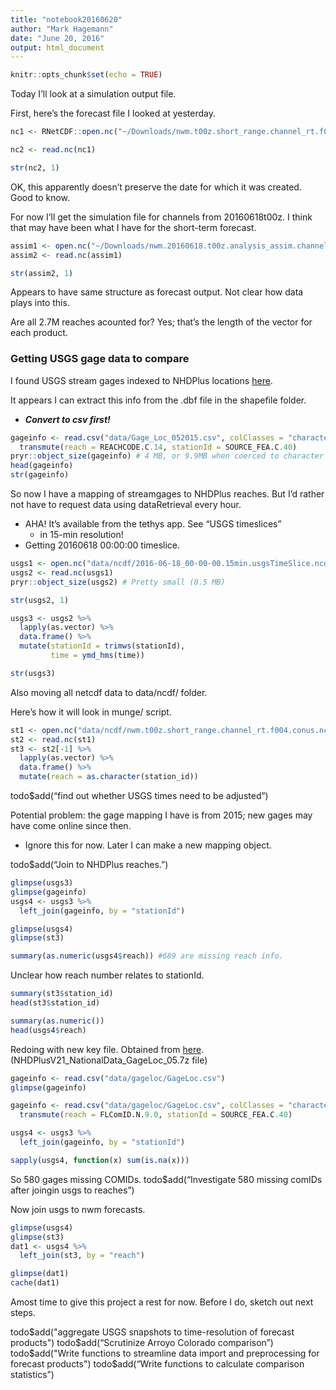 ```yaml
---
title: "notebook20160620"
author: "Mark Hagemann"
date: "June 20, 2016"
output: html_document
---
```


```r
knitr::opts_chunk$set(echo = TRUE)
```

Today I'll look at a simulation output file.

First, here's the forecast file I looked at yesterday.

```r
nc1 <- RNetCDF::open.nc("~/Downloads/nwm.t00z.short_range.channel_rt.f004.conus.nc_georeferenced.nc")

nc2 <- read.nc(nc1)

str(nc2, 1)
```

OK, this apparently doesn't preserve the date for which it was created. Good to know. 

For now I'll get the simulation file for channels from 20160618t00z. I think that may have been what I have for the short-term forecast.

```r
assim1 <- open.nc("~/Downloads/nwm.20160618.t00z.analysis_assim.channel_rt.tm00.conus.nc_georeferenced.nc")
assim2 <- read.nc(assim1)

str(assim2, 1)
```

Appears to have same structure as forecast output. Not clear how data plays into this. 

Are all 2.7M reaches acounted for? Yes; that's the length of the vector for each product.

### Getting USGS gage data to compare

I found USGS stream gages indexed to NHDPlus locations [here](https://www.sciencebase.gov/catalog/item/555a2659e4b0a92fa7ea0fac).

It appears I can extract this info from the .dbf file in the shapefile folder.

- ***Convert to csv first!***

```r
gageinfo <- read.csv("data/Gage_Loc_052015.csv", colClasses = "character") %>% 
  transmute(reach = REACHCODE.C.14, stationId = SOURCE_FEA.C.40)
pryr::object_size(gageinfo) # 4 MB, or 9.9MB when coerced to character
head(gageinfo)
str(gageinfo)
```

So now I have a mapping of streamgages to NHDPlus reaches. But I'd rather not have to request data using dataRetrieval every hour. 

- AHA! It's available from the tethys app. See "USGS timeslices"
    - in 15-min resolution!
- Getting 20160618 00:00:00 timeslice.

```r
usgs1 <- open.nc("data/ncdf/2016-06-18_00-00-00.15min.usgsTimeSlice.ncdf")
usgs2 <- read.nc(usgs1)
pryr::object_size(usgs2) # Pretty small (0.5 MB)

str(usgs2, 1)

usgs3 <- usgs2 %>% 
  lapply(as.vector) %>% 
  data.frame() %>% 
  mutate(stationId = trimws(stationId),
         time = ymd_hms(time))

str(usgs3)
```

Also moving all netcdf data to data/ncdf/ folder.

Here's how it will look in munge/ script.

```r
st1 <- open.nc("data/ncdf/nwm.t00z.short_range.channel_rt.f004.conus.nc_georeferenced.nc")
st2 <- read.nc(st1)
st3 <- st2[-1] %>% 
  lapply(as.vector) %>% 
  data.frame() %>% 
  mutate(reach = as.character(station_id))
```

todo$add("find out whether USGS times need to be adjusted")

Potential problem: the gage mapping I have is from 2015; new gages may have come online since then. 

- Ignore this for now. Later I can make a new mapping object. 

todo$add("Join to NHDPlus reaches.")

```r
glimpse(usgs3)
glimpse(gageinfo)
usgs4 <- usgs3 %>% 
  left_join(gageinfo, by = "stationId")

glimpse(usgs4)
glimpse(st3)

summary(as.numeric(usgs4$reach)) #689 are missing reach info. 
```

Unclear how reach number relates to stationId.

```r
summary(st3$station_id)
head(st3$station_id)

summary(as.numeric())
head(usgs4$reach)
```

Redoing with new key file. Obtained from [here](http://www.horizon-systems.com/NHDPlus/V2NationalData.php). (NHDPlusV21_NationalData_GageLoc_05.7z file)

```r
gageinfo <- read.csv("data/gageloc/GageLoc.csv")
glimpse(gageinfo)

gageinfo <- read.csv("data/gageloc/GageLoc.csv", colClasses = "character") %>% 
  transmute(reach = FLComID.N.9.0, stationId = SOURCE_FEA.C.40)

usgs4 <- usgs3 %>% 
  left_join(gageinfo, by = "stationId")

sapply(usgs4, function(x) sum(is.na(x))) 
```

So 580 gages missing COMIDs. 
todo$add("Investigate 580 missing comIDs after joingin usgs to reaches")

Now join usgs to nwm forecasts.

```r
glimpse(usgs4)
glimpse(st3)
dat1 <- usgs4 %>% 
  left_join(st3, by = "reach")

glimpse(dat1)
cache(dat1)
```

Amost time to give this project a rest for now. Before I do, sketch out next steps. 

todo$add("aggregate USGS snapshots to time-resolution of forecast products")
todo$add("Scrutinize Arroyo Colorado comparison")
todo$add("Write functions to streamline data import and preprocessing for forecast products")
todo$add("Write functions to calculate comparison statistics")

